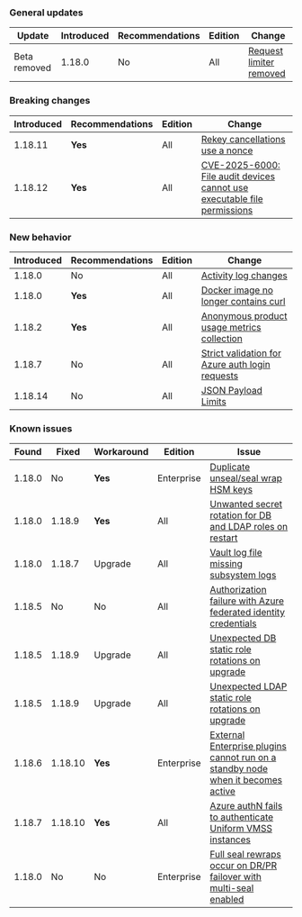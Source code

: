 ### General updates

Update          | Introduced | Recommendations | Edition | Change
--------------- | ---------- |---------------- | ------- | ------
Beta removed    | 1.18.0     | No              | All     | [Request limiter removed](/vault/docs/v1.18.x/updates/important-changes#request-limiter-configuration-removal)

### Breaking changes

Introduced | Recommendations | Edition    | Change
---------- | --------------- | ---------- | ------
1.18.11    | **Yes**         | All        | [Rekey cancellations use a nonce](/vault/docs/v1.18.x/updates/important-changes#rekey-cancel-nonce)
1.18.12    | **Yes**         | All       | [CVE-2025-6000: File audit devices cannot use executable file permissions](/vault/docs/v1.18.x/updates/important-changes#cve-2025-6000)

### New behavior

Introduced | Recommendations | Edition    | Change
---------- | --------------- | ---------- | ------
1.18.0     | No              | All        | [Activity log changes](/vault/docs/v1.18.x/updates/important-changes#default-activity-log-querying-period)
1.18.0     | **Yes**         | All        | [Docker image no longer contains curl](/vault/docs/v1.18.x/updates/important-changes#docker-image-no-longer-contains-curl)
1.18.2     | **Yes**         | All        | [Anonymous product usage metrics collection](/vault/docs/v1.18.x/updates/important-changes#product-usage-reporting)
1.18.7     | No              | All        | [Strict validation for Azure auth login requests](/vault/docs/v1.18.x/updates/important-changes#azure-auth-plugin-requires-resource_group_name-vm_name-and-vmss_name-to-match-the-jwt-claims-on-login)
1.18.14    | No              | All        | [JSON Payload Limits](/vault/docs/v1.18.x/updates/important-changes#json-limits)


### Known issues

Found  | Fixed   | Workaround | Edition    | Issue
------ |-------- | ---------- | ---------- | -----
1.18.0 | No      | **Yes**    | Enterprise | [Duplicate unseal/seal wrap HSM keys](/vault/docs/v1.18.x/updates/important-changes#seal-seal-wrapped-duplicate-hsm-keys)
1.18.0 | 1.18.9  | **Yes**    | All        | [Unwanted secret rotation for DB and LDAP roles on restart](/vault/docs/v1.18.x/updates/important-changes#database-and-ldap-secrets-engine-unwanted-secret-rotation-on-backend-restart)
1.18.0 | 1.18.7  | Upgrade    | All        | [Vault log file missing subsystem logs](/vault/docs/v1.18.x/updates/important-changes#vault-log-file-missing-subsystem-logs)
1.18.5 | No      | No         | All        | [Authorization failure with Azure federated identity credentials](/vault/docs/v1.18.x/updates/important-changes#authorization-failures-using-azure-federated-identity-credentials)
1.18.5 | 1.18.9  | Upgrade    | All        | [Unexpected DB static role rotations on upgrade](/vault/docs/v1.18.x/updates/important-changes#database-static-role-rotations-on-upgrade)
1.18.5 | 1.18.9  | Upgrade    | All        | [Unexpected LDAP static role rotations on upgrade](/vault/docs/v1.18.x/updates/important-changes#ldap-static-role-rotations-on-upgrade)
1.18.6 | 1.18.10 | **Yes**    | Enterprise | [External Enterprise plugins cannot run on a standby node when it becomes active](/vault/docs/v1.18.x/updates/important-changes#external-ent-plugins)
1.18.7 | 1.18.10 | **Yes**    | All        | [Azure authN fails to authenticate Uniform VMSS instances](/vault/docs/v1.18.x/updates/important-changes#azure-auth-fails-to-authenticate-uniform-vmss-instances)
1.18.0 | No      | No         | Enterprise | [Full seal rewraps occur on DR/PR failover with multi-seal enabled](/vault/docs/v1.18.x/updates/important-changes#multi-seal-rewrap)